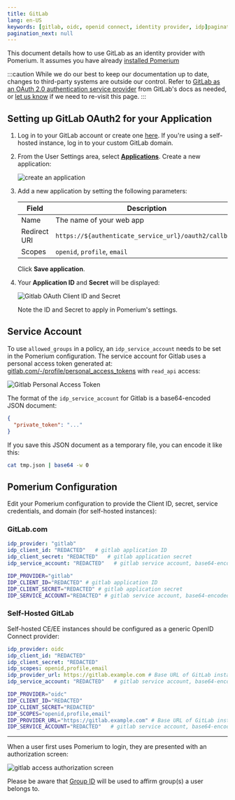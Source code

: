 ```yaml
---
title: GitLab
lang: en-US
keywords: [gitlab, oidc, openid connect, identity provider, idp]pagination_prev: null
pagination_next: null
---
```



This document details how to use GitLab as an identity provider with Pomerium. It assumes you have already [installed Pomerium](/docs/install/)

:::caution
While we do our best to keep our documentation up to date, changes to third-party systems are outside our control. Refer to [GitLab as an OAuth 2.0 authentication service provider](https://docs.gitlab.com/ee/integration/oauth_provider.html) from GitLab's docs as needed, or [let us know](https://github.com/pomerium/documentation/issues/new?assignees=&labels=&template=doc-error.md) if we need to re-visit this page.
:::

## Setting up GitLab OAuth2 for your Application

1. Log in to your GitLab account or create one [here](https://gitlab.com/users/sign_in). If you're using a self-hosted instance, log in to your custom GitLab domain.

1. From the User Settings area, select [**Applications**](https://gitlab.com/-/profile/applications). Create a new application:

   ![create an application](img/gitlab/gitlab-create-applications.png)

1. Add a new application by setting the following parameters:

   | Field        | Description                                           |
   | ------------ | ----------------------------------------------------- |
   | Name         | The name of your web app                              |
   | Redirect URI | `https://${authenticate_service_url}/oauth2/callback` |
   | Scopes       | `openid`, `profile`, `email`                          |

   Click **Save application**.

1. Your **Application ID** and **Secret** will be displayed:

   ![Gitlab OAuth Client ID and Secret](img/gitlab/gitlab-credentials.png)

   Note the ID and Secret to apply in Pomerium's settings.

## Service Account

To use `allowed_groups` in a policy, an `idp_service_account` needs to be set in the Pomerium configuration. The service account for Gitlab uses a personal access token generated at: [gitlab.com/-/profile/personal_access_tokens](https://gitlab.com/-/profile/personal_access_tokens) with `read_api` access:

![Gitlab Personal Access Token](img/gitlab/gitlab-personal-access-token.png)

The format of the `idp_service_account` for Gitlab is a base64-encoded JSON document:

```json title=tmp.json
{
  "private_token": "..."
}
```

If you save this JSON document as a temporary file, you can encode it like this:

```bash
cat tmp.json | base64 -w 0
```

## Pomerium Configuration

Edit your Pomerium configuration to provide the Client ID, secret, service credentials, and domain (for self-hosted instances):

### GitLab.com

<Tabs>
<TabItem value="config.yaml-" label="config.yaml">

```yaml
idp_provider: "gitlab"
idp_client_id: "REDACTED"   # gitlab application ID
idp_client_secret: "REDACTED"   # gitlab application secret
idp_service_account: "REDACTED"   # gitlab service account, base64-encoded json
```

</TabItem>
<TabItem value="Environment Variables" label="Environment Variables">

```bash
IDP_PROVIDER="gitlab"
IDP_CLIENT_ID="REDACTED" # gitlab application ID
IDP_CLIENT_SECRET="REDACTED" # gitlab application secret
IDP_SERVICE_ACCOUNT="REDACTED" # gitlab service account, base64-encoded json
```

</TabItem>
</Tabs>

### Self-Hosted GitLab

Self-hosted CE/EE instances should be configured as a generic OpenID Connect provider:

<Tabs>
<TabItem value="config.yaml" label="config.yaml">

```yaml
idp_provider: oidc
idp_client_id: "REDACTED"
idp_client_secret: "REDACTED"
idp_scopes: openid,profile,email
idp_provider_url: https://gitlab.example.com # Base URL of GitLab instance
idp_service_account: "REDACTED"   # gitlab service account, base64-encoded json
```

</TabItem>
<TabItem value="Environment Variables" label="Environment Variables">

```bash
IDP_PROVIDER="oidc"
IDP_CLIENT_ID="REDACTED"
IDP_CLIENT_SECRET="REDACTED"
IDP_SCOPES="openid,profile,email"
IDP_PROVIDER_URL="https://gitlab.example.com" # Base URL of GitLab instance
IDP_SERVICE_ACCOUNT="REDACTED"   # gitlab service account, base64-encoded json
```

</TabItem>
</Tabs>

---

When a user first uses Pomerium to login, they are presented with an authorization screen:

![gitlab access authorization screen](img/gitlab/gitlab-verify-access.png)

Please be aware that [Group ID](https://docs.gitlab.com/ee/api/groups.html#details-of-a-group) will be used to affirm group(s) a user belongs to.